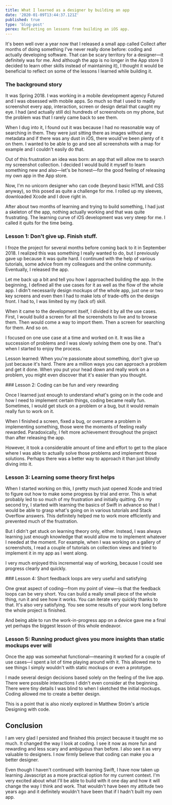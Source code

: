 ```yaml
---
title: What I learned as a designer by building an app
date: '2020-01-09T13:44:37.121Z'
published: true
type: 'blog-post'
perex: Reflecting on lessons from building an iOS app.
---
```


It's been well over a year now that I released a small app called Collect after months of doing something I've never really done before: coding and actually developing software. That can be scary territory for a designer—it definitely was for me. And although the app is no longer in the App store (I decided to learn other skills instead of maintaining it), I thought it would be beneficial to reflect on some of the lessons I learned while building it.

### The background story

It was Spring 2018. I was working in a mobile development agency Futured and I was obsessed with mobile apps. So much so that I used to madly screenshot every app, interaction, screen or design detail that caught my eye. I had (and actually still do) hundreds of screenshots on my phone, but the problem was that I rarely came back to see them.

When I dug into it, I found out it was because I had no reasonable way of searching in them. They were just sitting there as images without any metadata and if there was any dust in iOS, there would've been plenty of it on them. I wanted to be able to go and see all screenshots with a map for example and I couldn't easily do that.

Out of this frustration an idea was born: an app that will allow me to search my screenshot collection. I decided I would build it myself to learn something new and also—let's be honest—for the good feeling of releasing my own app in the App store.

Now, I'm no unicorn designer who can code (beyond basic HTML and CSS anyway), so this posed as quite a challenge for me. I rolled up my sleeves, downloaded Xcode and I dove right in.

After about two months of learning and trying to build something, I had just a skeleton of the app, nothing actually working and that was quite frustrating. The learning curve of iOS development was very steep for me. I called it quits for the time being.

### Lesson 1: Don't give up. Finish stuff.

I froze the project for several months before coming back to it in September 2018. I realized this was something I really wanted to do, but I previously gave up because it was quite hard. I continued with the help of various tutorials, some advice from my colleagues and the online community. Eventually, I released the app.

Let me back up a bit and tell you how I approached building the app. In the beginning, I defined all the use cases for it as well as the flow of the whole app. I didn't necessarily design mockups of the whole app, just one or two key screens and even then I had to make lots of trade-offs on the design front. I had to, I was limited by my (lack of) skill.

When it came to the development itself, I divided it by all the use cases. First, I would build a screen for all the screenshots to live and to browse them. Then would come a way to import them. Then a screen for searching for them. And so on.

I focused on one use case at a time and worked on it. It was like a succession of problems and I was slowly solving them one by one. That's when I started to enjoy the process.

Lesson learned: When you're passionate about something, don't give up just because it's hard. There are a million ways you can approach a problem and get it done. When you put your head down and really work on a problem, you might even discover that it's easier than you thought.

### Lesson 2: Coding can be fun and very rewarding

Once I learned just enough to understand what's going on in the code and how I need to implement certain things, coding became really fun. Sometimes, I would get stuck on a problem or a bug, but it would remain really fun to work on it.

When I finished a screen, fixed a bug, or overcame a problem in implementing something, those were the moments of feeling really rewarded. Paradoxically, I felt more achievement throughout the project than after releasing the app.

However, it took a considerable amount of time and effort to get to the place where I was able to actually solve those problems and implement those solutions. Perhaps there was a better way to approach it than just blindly diving into it.

### Lesson 3: Learning some theory first helps

When I started working on this, I pretty much just opened Xcode and tried to figure out how to make some progress by trial and error. This is what probably led to so much of my frustration and initially quitting. On my second try, I started with learning the basics of Swift in advance so that I would be able to grasp what's going on in various tutorials and Stack Overflow answers. This definitely helped me to work more efficiently and prevented much of the frustration.

But I didn't get stuck on learning theory only, either. Instead, I was always learning just enough knowledge that would allow me to implement whatever I needed at the moment. For example, when I was working on a gallery of screenshots, I read a couple of tutorials on collection views and tried to implement it in my app as I went along.

I very much enjoyed this incremental way of working, because I could see progress clearly and quickly.

### Lesson 4: Short feedback loops are very useful and satisfying

One great aspect of coding—from my point of view—is that the feedback loops can be very short. You can build a really small piece of the whole thing, run it and see how it works. You can iterate very quickly thanks to that. It's also very satisfying. You see some results of your work long before the whole project is finished.

And being able to run the work-in-progress app on a device gave me a final yet perhaps the biggest lesson of this whole endeavor.

### Lesson 5: Running product gives you more insights than static mockups ever will

Once the app was somewhat functional—meaning it worked for a couple of use cases—I spent a lot of time playing around with it. This allowed me to see things I simply wouldn't with static mockups or even a prototype.

I made several design decisions based solely on the feeling of the live app. There were possible interactions I didn't even consider at the beginning. There were tiny details I was blind to when I sketched the initial mockups. Coding allowed me to create a better design.

This is a point that is also nicely explored in Matthew Ström's article Designing with code.

## Conclusion

I am very glad I persisted and finished this project because it taught me so much. It changed the way I look at coding. I see it now as more fun and rewarding and less scary and ambiguous than before. I also see it as very valuable to designers. I now firmly believe that coding can make you a better designer.

Even though I haven't continued with learning Swift, I have now taken up learning Javascript as a more practical option for my current context. I'm very excited about what I'll be able to build with it one day and how it will change the way I think and work. That wouldn't have been my attitude two years ago and it definitely wouldn't have been that if I hadn't built my own app.
